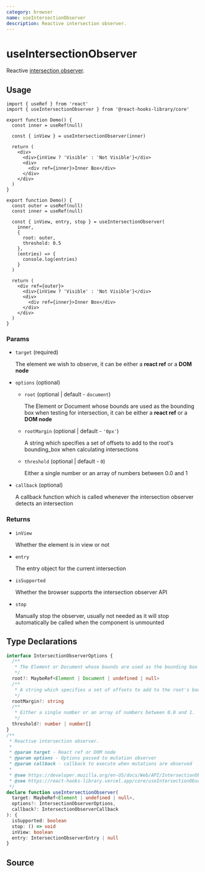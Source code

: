 ```yaml
---
category: browser
name: useIntersectionObserver
description: Reactive intersection observer.
---
```



<Playground>
  <Demo />
</Playground>

# useIntersectionObserver

Reactive [intersection observer](https://developer.mozilla.org/en-US/docs/Web/API/Intersection_Observer_API).

## Usage

```tsx
import { useRef } from 'react'
import { useIntersectionObserver } from '@react-hooks-library/core'

export function Demo() {
  const inner = useRef(null)

  const { inView } = useIntersectionObserver(inner)

  return (
    <div>
      <div>{inView ? 'Visible' : 'Not Visible'}</div>
      <div>
        <div ref={inner}>Inner Box</div>
      </div>
    </div>
  )
}
```

```tsx
export function Demo() {
  const outer = useRef(null)
  const inner = useRef(null)

  const { inView, entry, stop } = useIntersectionObserver(
    inner,
    {
      root: outer,
      threshold: 0.5
    },
    (entries) => {
      console.log(entries)
    }
  )

  return (
    <div ref={outer}>
      <div>{inView ? 'Visible' : 'Not Visible'}</div>
      <div>
        <div ref={inner}>Inner Box</div>
      </div>
    </div>
  )
}
```

### Params

- `target` (required)

  The element we wish to observe, it can be either a **react ref** or a **DOM node**

- `options` (optional)

  - `root` (optional | default - `document`)

    The Element or Document whose bounds are used as the bounding box when testing for intersection, it can be either a **react ref** or a **DOM node**

  - `rootMargin` (optional | default - `'0px'`)

    A string which specifies a set of offsets to add to the root's bounding_box when calculating intersections

  - `threshold` (optional | default - `0`)

    Either a single number or an array of numbers between 0.0 and 1

- `callback` (optional)

  A callback function which is called whenever the intersection observer detects an intersection

### Returns

- `inView`

  Whether the element is in view or not

- `entry`

  The entry object for the current intersection

- `isSupported`

  Whether the browser supports the intersection observer API

- `stop`

  Manually stop the observer, usually not needed as it will stop automatically be called when the component is unmounted

## Type Declarations

```typescript
interface IntersectionObserverOptions {
  /**
   * The Element or Document whose bounds are used as the bounding box when testing for intersection.
   */
  root?: MaybeRef<Element | Document | undefined | null>
  /**
   * A string which specifies a set of offsets to add to the root's bounding_box when calculating intersections.
   */
  rootMargin?: string
  /**
   * Either a single number or an array of numbers between 0.0 and 1.
   */
  threshold?: number | number[]
}
/**
 * Reactive intersection observer.
 *
 * @param target - React ref or DOM node
 * @param options - Options passed to mutation observer
 * @param callback - callback to execute when mutations are observed
 *
 * @see https://developer.mozilla.org/en-US/docs/Web/API/IntersectionObserver IntersectionObserver MDN
 * @see https://react-hooks-library.vercel.app/core/useIntersectionObserver
 */
declare function useIntersectionObserver(
  target: MaybeRef<Element | undefined | null>,
  options?: IntersectionObserverOptions,
  callback?: IntersectionObserverCallback
): {
  isSupported: boolean
  stop: () => void
  inView: boolean
  entry: IntersectionObserverEntry | null
}
```

## Source

<Source name="useIntersectionObserver" pkg="core" />
